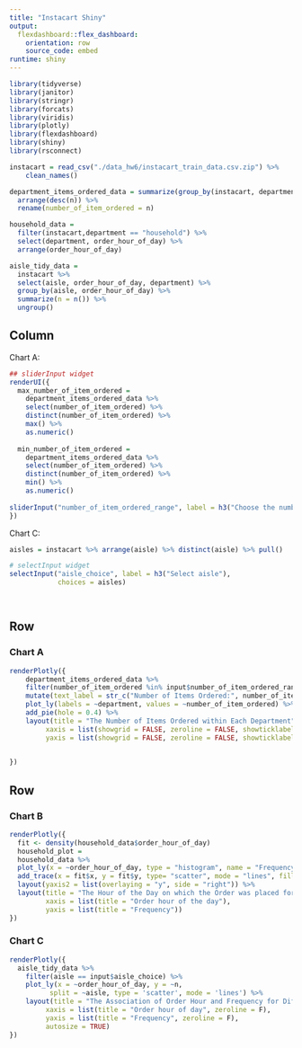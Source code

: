 ```yaml
---
title: "Instacart Shiny"
output: 
  flexdashboard::flex_dashboard:
    orientation: row
    source_code: embed
runtime: shiny
---
```



```r
library(tidyverse)
library(janitor)
library(stringr)
library(forcats)
library(viridis)
library(plotly)
library(flexdashboard)
library(shiny)
library(rsconnect)
```


```r
instacart = read_csv("./data_hw6/instacart_train_data.csv.zip") %>%
    clean_names()
```

```r
department_items_ordered_data = summarize(group_by(instacart, department),n = n()) %>% 
  arrange(desc(n)) %>% 
  rename(number_of_item_ordered = n)

```

```r
household_data = 
  filter(instacart,department == "household") %>%
  select(department, order_hour_of_day) %>%
  arrange(order_hour_of_day)
```


```r
aisle_tidy_data =
  instacart %>%
  select(aisle, order_hour_of_day, department) %>%
  group_by(aisle, order_hour_of_day) %>%
  summarize(n = n()) %>%
  ungroup()
```


Column {.sidebar}
-----------------------------------------------------------------------

Chart A:
```r
## sliderInput widget
renderUI({
  max_number_of_item_ordered = 
    department_items_ordered_data %>%
    select(number_of_item_ordered) %>% 
    distinct(number_of_item_ordered) %>% 
    max() %>% 
    as.numeric()
  
  min_number_of_item_ordered = 
    department_items_ordered_data %>%
    select(number_of_item_ordered) %>% 
    distinct(number_of_item_ordered) %>% 
    min() %>% 
    as.numeric()
  
sliderInput("number_of_item_ordered_range", label = h3("Choose the number of ordered  items range"), min = min_number_of_item_ordered, max = max_number_of_item_ordered, value = c(1359, 409087))
})

```

Chart C:
```r

aisles = instacart %>% arrange(aisle) %>% distinct(aisle) %>% pull()

# selectInput widget
selectInput("aisle_choice", label = h3("Select aisle"),
            choices = aisles)

            
```


Row
-----------------------------------------------------------------------

### Chart A

```r
renderPlotly({
    department_items_ordered_data %>% 
    filter(number_of_item_ordered %in% input$number_of_item_ordered_range[1]:input$number_of_item_ordered_range[2]) %>%
    mutate(text_label = str_c("Number of Items Ordered:", number_of_item_ordered)) %>%
    plot_ly(labels = ~department, values = ~number_of_item_ordered) %>% 
    add_pie(hole = 0.4) %>% 
    layout(title = "The Number of Items Ordered within Each Department", showlegend = T,
         xaxis = list(showgrid = FALSE, zeroline = FALSE, showticklabels = FALSE), 
         yaxis = list(showgrid = FALSE, zeroline = FALSE, showticklabels = FALSE))

  
})


```



Row {.tabset .tabset-fade}
-----------------------------------------------------------------------

### Chart B

```r
renderPlotly({
  fit <- density(household_data$order_hour_of_day)
  household_plot =
  household_data %>%
  plot_ly(x = ~order_hour_of_day, type = "histogram", name = "Frequency") %>%
  add_trace(x = fit$x, y = fit$y, type= "scatter", mode = "lines", fill = "tozeroy", yaxis = "y2", name = "Density") %>%
  layout(yaxis2 = list(overlaying = "y", side = "right")) %>%
  layout(title = "The Hour of the Day on which the Order was placed for Household Department",
         xaxis = list(title = "Order hour of the day"), 
         yaxis = list(title = "Frequency"))
})

```

### Chart C

```r
renderPlotly({
  aisle_tidy_data %>%
    filter(aisle == input$aisle_choice) %>% 
    plot_ly(x = ~order_hour_of_day, y = ~n, 
          split = ~aisle, type = 'scatter', mode = 'lines') %>%
    layout(title = "The Association of Order Hour and Frequency for Different Aisles",
         xaxis = list(title = "Order hour of day", zeroline = F),
         yaxis = list(title = "Frequency", zeroline = F),
         autosize = TRUE)
})
```




